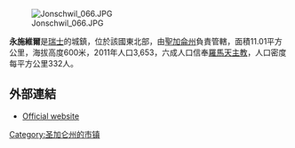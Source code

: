 [[Image:Jonschwil_066.JPG|right]]

'''永施維爾'''是[[瑞士|瑞士]]的城鎮，位於該國東北部，由[[聖加侖州|聖加侖州]]負責管轄，面積11.01平方公里，海拔高度600米，2011年人口3,653，六成人口信奉[[羅馬天主教|羅馬天主教]]，人口密度每平方公里332人。

==外部連結==
* [http://www.jonschwil.ch Official website] {{Wayback|url=http://www.jonschwil.ch/ |date=20130130071743 }} {{de icon}}

{{Switzerland-geo-stub}}
[[Category:圣加仑州的市镇|Category:圣加仑州的市镇]]
